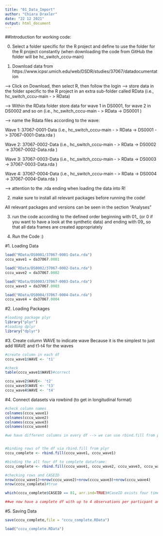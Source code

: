 ```yaml
---
title: "01_Data_Import"
author: "Chiara Draxler"
date: "22 12 2021"
output: html_document
---
```



##Introduction for working code:

0. Select a folder specific for the R project and define to use the folder for the R project constantly (when downloading the code from GitHub the folder will be hc_switch_cccu-main)

1. Download data from 
https://www.icpsr.umich.edu/web/DSDR/studies/37067/datadocumentation

--> Click on Download, then select R, then follow the login
--> store data in the folder specific to the R project in an extra sub-folder called RData (i.e., hc_switch_cccu-main - > RData)

--> Within the RData folder store data for wave 1 in DS0001, for wave 2 in DS0002 and so on  (i.e., hc_switch_cccu-main - > RData -> DS0001 )

--> name the Rdata files according to the wave: 

Wave 1: 37067-0001-Data (i.e., hc_switch_cccu-main - > RData -> DS0001 -> 37067-0001-Data.rda )

Wave 2: 37067-0002-Data (i.e., hc_switch_cccu-main - > RData -> DS0002 -> 37067-0002-Data.rda )


Wave 3: 37067-0003-Data (i.e., hc_switch_cccu-main - > RData -> DS0003 -> 37067-0003-Data.rda )


Wave 4: 37067-0004-Data (i.e., hc_switch_cccu-main - > RData -> DS0004 -> 37067-0004-Data.rda )


--> attention to the .rda ending when loading the data into R!

2. make sure to install all relevant packages before running the code!

All relevant packages and versions can be seen in the section "Analyses"

3. run the code according to the defined order beginning with 01_ (or 0 if you want to have a look at the synthetic data) and ending with 09_ so that all data frames are created appropriately

4. Run  the Code :) 



#1. Loading Data 

```r
load("RData/DS0001/37067-0001-Data.rda")
cccu_wave1 = da37067.0001

load("RData/DS0002/37067-0002-Data.rda")
cccu_wave2 = da37067.0002

load("RData/DS0003/37067-0003-Data.rda")
cccu_wave3 = da37067.0003

load("RData/DS0004/37067-0004-Data.rda")
cccu_wave4 = da37067.0004
```

#2. Loading Packages
```r
#loading package plyr
library("plyr")
#loading dplyr
library("dplyr")
```

#3. Create column WAVE to indicate wave
Because it is the simplest to just add WAVE and t1-t4 for the waves 

```r
#create column in each df
cccu_wave1$WAVE <- 't1'

#check
table(cccu_wave1$WAVE)#correct

cccu_wave2$WAVE<- 't2'
cccu_wave3$WAVE <- 't3'
cccu_wave4$WAVE <- 't4'


```

#4. Connect datasets via rowbind (to get in longitudinal format)
```r
#check column names
colnames(cccu_wave1)
colnames(cccu_wave2)
colnames(cccu_wave3)
colnames(cccu_wave4)

#we have different columns in every df --> we can use rbind.fill from plyr, which works as follows:  "If a column exists in both data frames, it is row binded as usual. However, if a column is missing in one of the two data frames, the empty cells are replaced by NA" (https://statisticsglobe.com/rbind-in-r-example-vector-data-frame-fill-columns/)


#binding rows of the df via rbind.fill from plyr
cccu_complete <- rbind.fill(cccu_wave1, cccu_wave1)

#binding the all four df to complete dataframe:
cccu_complete <- rbind.fill(cccu_wave1, cccu_wave2, cccu_wave3, cccu_wave4)

#checking rows and CASEID 
nrow(cccu_wave1)+nrow(cccu_wave2)+nrow(cccu_wave3)+nrow(cccu_wave4)
nrow(cccu_complete)#true

which(cccu_complete$CASEID == 81, arr.ind=TRUE)#CaseID exists four times!

##we now have a complete df with up to 4 observations per particpant and binded columns (or new columns, if they did not exist before)
```
#5. Saving Data
```r
save(cccu_complete,file = "cccu_complete.RData")

load("cccu_complete.RData")
```


